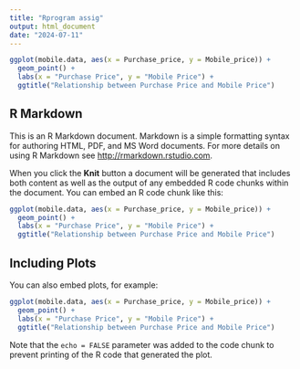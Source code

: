 ---
title: "Rprogram assig"
output: html_document
date: "2024-07-11"
---

```{r}
ggplot(mobile.data, aes(x = Purchase_price, y = Mobile_price)) +
  geom_point() +
  labs(x = "Purchase Price", y = "Mobile Price") +
  ggtitle("Relationship between Purchase Price and Mobile Price")
```

## R Markdown

This is an R Markdown document. Markdown is a simple formatting syntax for authoring HTML, PDF, and MS Word documents. For more details on using R Markdown see <http://rmarkdown.rstudio.com>.

When you click the **Knit** button a document will be generated that includes both content as well as the output of any embedded R code chunks within the document. You can embed an R code chunk like this:

```{r}
ggplot(mobile.data, aes(x = Purchase_price, y = Mobile_price)) +
  geom_point() +
  labs(x = "Purchase Price", y = "Mobile Price") +
  ggtitle("Relationship between Purchase Price and Mobile Price")
```

## Including Plots

You can also embed plots, for example:

```{r}
ggplot(mobile.data, aes(x = Purchase_price, y = Mobile_price)) +
  geom_point() +
  labs(x = "Purchase Price", y = "Mobile Price") +
  ggtitle("Relationship between Purchase Price and Mobile Price")
```

Note that the `echo = FALSE` parameter was added to the code chunk to prevent printing of the R code that generated the plot.
